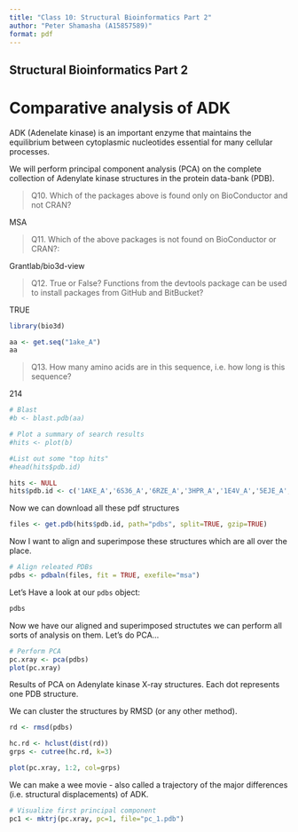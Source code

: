 ```yaml
---
title: "Class 10: Structural Bioinformatics Part 2"
author: "Peter Shamasha (A15857589)"
format: pdf
---
```


## Structural Bioinformatics Part 2

# Comparative analysis of ADK

ADK (Adenelate kinase) is an important enzyme that maintains the equilibrium between cytoplasmic nucleotides essential for many cellular processes.

We will perform principal component analysis (PCA) on the complete collection of Adenylate kinase structures in the protein data-bank (PDB).


> Q10. Which of the packages above is found only on BioConductor and not CRAN? 

MSA

> Q11. Which of the above packages is not found on BioConductor or CRAN?: 

Grantlab/bio3d-view

> Q12. True or False? Functions from the devtools package can be used to install packages from GitHub and BitBucket? 

TRUE


```r
library(bio3d)

aa <- get.seq("1ake_A")
aa
```
> Q13. How many amino acids are in this sequence, i.e. how long is this sequence? 

214


```r
# Blast
#b <- blast.pdb(aa)
```

```r
# Plot a summary of search results
#hits <- plot(b)
```

```r
#List out some "top hits"
#head(hits$pdb.id)
```

```r
hits <- NULL
hits$pdb.id <- c('1AKE_A','6S36_A','6RZE_A','3HPR_A','1E4V_A','5EJE_A','1E4Y_A','3X2S_A','6HAP_A','6HAM_A','4K46_A','3GMT_A','4PZL_A')
```



Now we can download all these pdf structures
```r
files <- get.pdb(hits$pdb.id, path="pdbs", split=TRUE, gzip=TRUE)
```

Now I want to align and superimpose these structures which are all over the place.

```r
# Align releated PDBs
pdbs <- pdbaln(files, fit = TRUE, exefile="msa")
```

Let's Have a look at  our `pdbs` object:

```r
pdbs
```

Now we have our aligned and superimposed structutes we can perform all sorts of analysis on them. Let's do PCA...

```r
# Perform PCA
pc.xray <- pca(pdbs)
plot(pc.xray)
```
Results of PCA on Adenylate kinase X-ray structures. Each dot represents one PDB structure.


We can cluster the structures by RMSD (or any other method).
```r
rd <- rmsd(pdbs)

hc.rd <- hclust(dist(rd))
grps <- cutree(hc.rd, k=3)

plot(pc.xray, 1:2, col=grps)
```

We can make a wee movie - also called a trajectory of the major differences (i.e. structural displacements) of ADK.

```r
# Visualize first principal component
pc1 <- mktrj(pc.xray, pc=1, file="pc_1.pdb")
```

